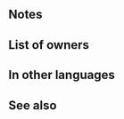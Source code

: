 {{Weapon Infobox
|tagid=SID_虎神・寅
|weaponName=Tiger Spirit
|userVersion1=Closed
|userVersion2=Open
|weaponType=Green Tome
|might=14
|range=2
|effect=Grants Res+3. At start of combat, if unit's HP ≥ 25%, grants Atk/Res+6 to unit during combat, and also, after combat, if unit attacked, inflicts【Panic】on target and foes within 2 spaces of target.<br><br>【Panic】<br>Converts bonuses on target into penalties through its next action.
|cost=400
|exclusive=1
|statModifiers=0,14,0,0,3
|required=Rexcalibur
|intID=2661
|sort=564
|effectRange=2
|value=20
|timingID=6
|abilityID=33
|limit1ID=42
|limit2ID=6
|randomTimestamp=2021-08-19T07:00:00Z
|randomMinLv=31
|properties=random_owner
}}
==Notes==
{{Combat boosts}}
{{IfUnitAttacked}}
{{Panic}}
==List of owners==
{{Skill Hero List}}
==In other languages==
{{OtherLanguages
|japanese=虎神・寅
|german=Tigergeist
|spanishEU=Espíritu tigre
|spanishLA=Espíritu tigre
|french=Esprit tigre
|italian=Spirito tigre
|chineseTW=虎神・寅
|portuguese=Espírito de tigre
}}
==See also==
{{See also skills|cond=Description LIKE '%if unit attacked%converts%' OR Description LIKE '%if unit attacked%panic%' OR Description LIKE '%inflicts%panic%on target and foes within _ spaces%'|columns=3}}
{{Weapons Navbox}}